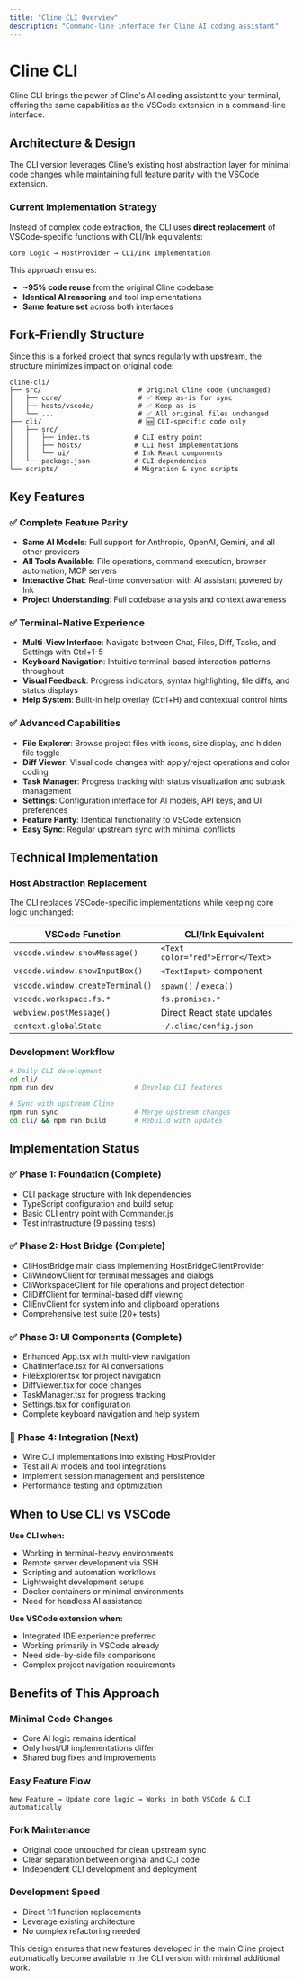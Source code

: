 ```yaml
---
title: "Cline CLI Overview"
description: "Command-line interface for Cline AI coding assistant"
---
```


# Cline CLI

Cline CLI brings the power of Cline's AI coding assistant to your terminal, offering the same capabilities as the VSCode extension in a command-line interface.

## Architecture & Design

The CLI version leverages Cline's existing host abstraction layer for minimal code changes while maintaining full feature parity with the VSCode extension.

### Current Implementation Strategy

Instead of complex code extraction, the CLI uses **direct replacement** of VSCode-specific functions with CLI/Ink equivalents:

```
Core Logic → HostProvider → CLI/Ink Implementation
```

This approach ensures:
- **~95% code reuse** from the original Cline codebase
- **Identical AI reasoning** and tool implementations
- **Same feature set** across both interfaces

## Fork-Friendly Structure

Since this is a forked project that syncs regularly with upstream, the structure minimizes impact on original code:

```
cline-cli/
├── src/                        # Original Cline code (unchanged)
│   ├── core/                   # ✅ Keep as-is for sync
│   ├── hosts/vscode/           # ✅ Keep as-is
│   └── ...                     # ✅ All original files unchanged
├── cli/                        # 🆕 CLI-specific code only
│   ├── src/
│   │   ├── index.ts           # CLI entry point
│   │   ├── hosts/             # CLI host implementations
│   │   └── ui/                # Ink React components
│   └── package.json           # CLI dependencies
└── scripts/                   # Migration & sync scripts
```

## Key Features

### ✅ **Complete Feature Parity**
- **Same AI Models**: Full support for Anthropic, OpenAI, Gemini, and all other providers
- **All Tools Available**: File operations, command execution, browser automation, MCP servers
- **Interactive Chat**: Real-time conversation with AI assistant powered by Ink
- **Project Understanding**: Full codebase analysis and context awareness

### ✅ **Terminal-Native Experience**
- **Multi-View Interface**: Navigate between Chat, Files, Diff, Tasks, and Settings with Ctrl+1-5
- **Keyboard Navigation**: Intuitive terminal-based interaction patterns throughout
- **Visual Feedback**: Progress indicators, syntax highlighting, file diffs, and status displays
- **Help System**: Built-in help overlay (Ctrl+H) and contextual control hints

### ✅ **Advanced Capabilities**
- **File Explorer**: Browse project files with icons, size display, and hidden file toggle
- **Diff Viewer**: Visual code changes with apply/reject operations and color coding
- **Task Manager**: Progress tracking with status visualization and subtask management
- **Settings**: Configuration interface for AI models, API keys, and UI preferences
- **Feature Parity**: Identical functionality to VSCode extension
- **Easy Sync**: Regular upstream sync with minimal conflicts

## Technical Implementation

### Host Abstraction Replacement

The CLI replaces VSCode-specific implementations while keeping core logic unchanged:

| VSCode Function | CLI/Ink Equivalent |
|---|---|
| `vscode.window.showMessage()` | `<Text color="red">Error</Text>` |
| `vscode.window.showInputBox()` | `<TextInput>` component |
| `vscode.window.createTerminal()` | `spawn()` / `execa()` |
| `vscode.workspace.fs.*` | `fs.promises.*` |
| `webview.postMessage()` | Direct React state updates |
| `context.globalState` | `~/.cline/config.json` |

### Development Workflow

```bash
# Daily CLI development
cd cli/
npm run dev                    # Develop CLI features

# Sync with upstream Cline
npm run sync                   # Merge upstream changes
cd cli/ && npm run build       # Rebuild with updates
```

## Implementation Status

### ✅ **Phase 1: Foundation** (Complete)
- CLI package structure with Ink dependencies
- TypeScript configuration and build setup
- Basic CLI entry point with Commander.js
- Test infrastructure (9 passing tests)

### ✅ **Phase 2: Host Bridge** (Complete)
- CliHostBridge main class implementing HostBridgeClientProvider
- CliWindowClient for terminal messages and dialogs
- CliWorkspaceClient for file operations and project detection
- CliDiffClient for terminal-based diff viewing
- CliEnvClient for system info and clipboard operations
- Comprehensive test suite (20+ tests)

### ✅ **Phase 3: UI Components** (Complete)
- Enhanced App.tsx with multi-view navigation
- ChatInterface.tsx for AI conversations
- FileExplorer.tsx for project navigation
- DiffViewer.tsx for code changes
- TaskManager.tsx for progress tracking
- Settings.tsx for configuration
- Complete keyboard navigation and help system

### 🔄 **Phase 4: Integration** (Next)
- Wire CLI implementations into existing HostProvider
- Test all AI models and tool integrations
- Implement session management and persistence
- Performance testing and optimization

## When to Use CLI vs VSCode

**Use CLI when:**
- Working in terminal-heavy environments
- Remote server development via SSH
- Scripting and automation workflows
- Lightweight development setups
- Docker containers or minimal environments
- Need for headless AI assistance

**Use VSCode extension when:**
- Integrated IDE experience preferred
- Working primarily in VSCode already
- Need side-by-side file comparisons
- Complex project navigation requirements

## Benefits of This Approach

### **Minimal Code Changes**
- Core AI logic remains identical
- Only host/UI implementations differ
- Shared bug fixes and improvements

### **Easy Feature Flow**
```
New Feature → Update core logic → Works in both VSCode & CLI automatically
```

### **Fork Maintenance**
- Original code untouched for clean upstream sync
- Clear separation between original and CLI code
- Independent CLI development and deployment

### **Development Speed**
- Direct 1:1 function replacements
- Leverage existing architecture
- No complex refactoring needed

This design ensures that new features developed in the main Cline project automatically become available in the CLI version with minimal additional work.